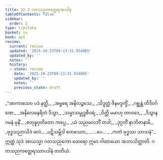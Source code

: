 ```yaml
---
title: 32.3 ဂတသညကတ္ထေရအပဒါန
tableOfContents: false
sidebar:
  order: 3
type: tipitaka
basket: su
book: ap1
review:
  current: review
  updated: '2025-10-23T09:13:31.934985'
  updated_by: ''
  notes: ''
  history:
  - state: review
    date: '2025-10-23T09:13:31.934985'
    updated_by: ''
    notes: ''
    previous_state: draft
---
```



<ReviewStatus review={frontmatter.review} showDetails={true} />

<HypothesisAnnotation frontmatter={frontmatter} />

<DynamicBreadcrumb />

<Division number="10" book="ap1" e="ch" v="20" p="289">

<Paragraph number="3519" type="verses" book="ap1">
_“အာကာသေဝ ပဒံ နတ္ထိ,_  
_အမ္ဗရေ အနိလဉ္ဇသေ;_  
_သိဒ္ဓတ္ထံ ဇိနမဒ္ဒက္ခိံ,_  
_ဂစ္ဆန္တံ တိဒိဝင်္ဂဏေ._  

</Paragraph>

</Division>
<Division number="11" book="ap1" e="ch" v="20" p="289">

<Paragraph number="3520" type="verses" book="ap1">
_အနိလေနေရိတံ ဒိသွာ,_  
_သမ္မာသမ္ဗုဒ္ဓစီဝရံ;_  
_ဝိတ္တိ မမာဟု တာဝဒေ,_  
_ဒိသွာန ဂမနံ မုနိံ._  

</Paragraph>

</Division>
<Division number="12" book="ap1" e="ch" v="20" p="289">

<Paragraph number="3521" type="verses" book="ap1">
_စတုန္နဝုတိတော ကပ္ပေ,_  
_ယံ သညမလဘိံ တဒါ;_  
_ဒုဂ္ဂတိံ နာဘိဇာနာမိ,_  
_ဗုဒ္ဓသညာယိဒံ ဖလံ._  

</Paragraph>

</Division>
<Division number="13" book="ap1" e="ch" v="20" p="289">

<Paragraph number="3522" type="verses" book="ap1">
_ပဋိသမ္ဘိဒါ စတဿော,_  
_ …ပေ… _  
_ကတံ ဗုဒ္ဓဿ သာသနံ”._  

</Paragraph>

<Paragraph number="3523" book="ap1">
ဣတ္ထံ သုဒံ အာယသ္မာ ဂတသညကော ထေရော ဣမာ ဂါထာယော အဘာသိတ္ထာတိ.

</Paragraph>
</Division>

<Paragraph number="3524" type="center" book="ap1">
ဂတသညကတ္ထေရဿာပဒါနံ တတိယံ.
</Paragraph>